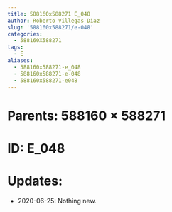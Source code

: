 ```yaml
---
title: 588160x588271 E_048
author: Roberto Villegas-Diaz
slug: '588160x588271/e-048'
categories:
  - 588160X588271
tags:
  - E
aliases:
  - 588160x588271-e_048
  - 588160x588271-e-048
  - 588160x588271-e048
---
```


# **Parents**: 588160 $\times$ 588271
# **ID**: E_048
# **Updates**: 
 - 2020-06-25: Nothing new.
